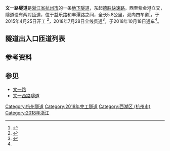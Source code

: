 {{Infobox tunnel
|name=文一路隧道
|location={{CHN}}[[浙江省|浙江省]][[杭州市|杭州市]][[西湖区_(杭州市)|西湖区]]
|coordinates={{coord|30|17|21.68|N|120|6|27.11|E|display=inline,title|type:landmark_region:CN}}
|startwork=2015年4月25日
|complete=2018年7月28日
|open={{Start date|2018|10|18}}
|length={{Convert|5.8|km}}
|start=[[德胜快速路|德胜快速路]]
|end=紫金港立交
|lanes=4
}}
'''文一路隧道'''是[[浙江省|浙江省]][[杭州市|杭州市]]的一条[[隧道|地下隧道]]，东起[[德胜路|德胜快速路]]，西至紫金港立交，隧道设有两对匝道，位于益乐路和丰潭路之间，全长5.8公里，双向四车道<ref name="通车">{{Cite web|title=文一路隧道今日起试通车 开完全程仅需5分钟-浙江新闻-浙江在线|url=http://zjnews.zjol.com.cn/zjnews/hznews/201810/t20181018_8508309.shtml|accessdate=2020-10-25|work=zjnews.zjol.com.cn|archive-date=2020-10-25|archive-url=https://web.archive.org/web/20201025013152/http://zjnews.zjol.com.cn/zjnews/hznews/201810/t20181018_8508309.shtml|dead-url=no}}</ref>，于2015年4月25日开工
<ref>{{Cite web|title=文一路地下通道东段开工 双向6车道将减为双向4车道-浙江新闻-浙江在线|url=http://zjnews.zjol.com.cn/system/2015/04/21/020612989.shtml|accessdate=2020-10-25|work=zjnews.zjol.com.cn|archive-date=2020-10-25|archive-url=https://web.archive.org/web/20201025013726/http://zjnews.zjol.com.cn/system/2015/04/21/020612989.shtml|dead-url=no}}</ref>，2018年7月28日全线贯通<ref>{{Cite web|title=文一路地下通道全线贯通 地面主车道预计9月底恢复通行|url=http://www.hangzhou.gov.cn/art/2018/7/29/art_812262_19726256.html|accessdate=2020-10-25|work=www.hangzhou.gov.cn|archive-date=2020-10-26|archive-url=https://web.archive.org/web/20201026100422/http://www.hangzhou.gov.cn/art/2018/7/29/art_812262_19726256.html|dead-url=no}}</ref>，于2018年10月18日通车<ref name="通车"/>。

==隧道出入口匝道列表==
{{Start expwy exit box}}
{{Expwy exit item|type=M|name=德胜快速路|road connection=[[德胜路|德胜快速路]]<br/>[[文一路|文一路]]}}
{{Expwy exit item|type=E|name=丰潭路（东）|road connection=丰潭路<br/>文一西路}}
{{Expwy exit item|type=E|name=益乐路（西）|road connection=益乐路<br/>文一西路}}
{{Expwy exit item|type=H|name=紫金港立交|road connection=[[紫金港路|紫金港路]]}}
{{Expwy exit item|type=M|name=文一西路|road connection=[[文一西路隧道|文一西路隧道]]}}
{{End expwy exit box}}

==参考资料==
{{Reflist}}
==参见==
*[[文一路|文一路]]
*[[文一西路隧道|文一西路隧道]]
{{杭州主要道路}}

[[Category:杭州隧道|Category:杭州隧道]]
[[Category:2018年完工隧道|Category:2018年完工隧道]]
[[Category:西湖区_(杭州市)|Category:西湖区 (杭州市)]]
[[Category:2018年浙江|Category:2018年浙江]]